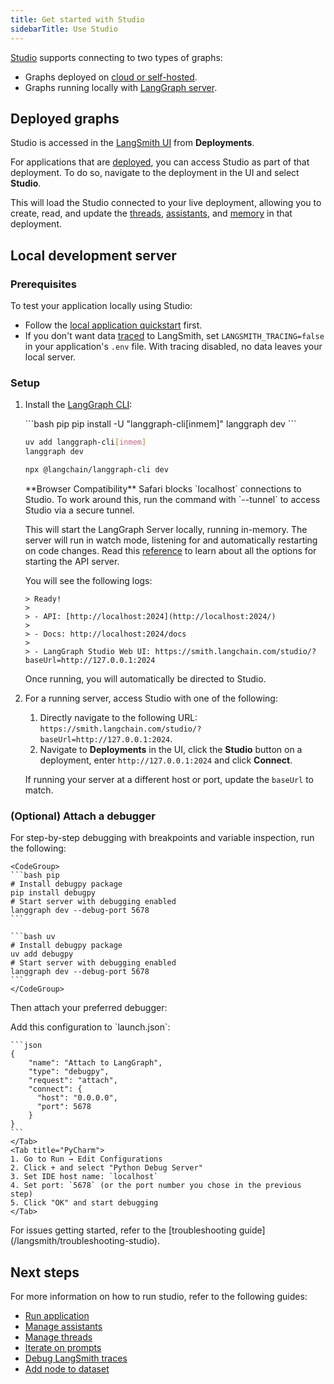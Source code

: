 ```yaml
---
title: Get started with Studio
sidebarTitle: Use Studio
---
```


[Studio](/langsmith/langgraph-studio) supports connecting to two types of graphs:

- Graphs deployed on [cloud or self-hosted](#deployed-graphs).
- Graphs running locally with [LangGraph server](#local-development-server).

## Deployed graphs

Studio is accessed in the [LangSmith UI](https://smith.langchain.com) from **Deployments**.

For applications that are [deployed](/langsmith/deployment-quickstart), you can access Studio as part of that deployment. To do so, navigate to the deployment in the UI and select **Studio**.

This will load the Studio connected to your live deployment, allowing you to create, read, and update the [threads](/oss/langgraph/persistence#threads), [assistants](/langsmith/assistants), and [memory](/oss/concepts/memory) in that deployment.

## Local development server

### Prerequisites

To test your application locally using Studio:

- Follow the [local application quickstart](/langsmith/local-server) first.
- If you don't want data [traced](/langsmith/observability-concepts#traces) to LangSmith, set `LANGSMITH_TRACING=false` in your application's `.env` file. With tracing disabled, no data leaves your local server.

### Setup

1. Install the [LangGraph CLI](/langsmith/langgraph-cli):

    <CodeGroup>
    ```bash pip
    pip install -U "langgraph-cli[inmem]"
    langgraph dev
    ```

    ```bash uv
    uv add langgraph-cli[inmem]
    langgraph dev
    ```

    ```bash npm
    npx @langchain/langgraph-cli dev
    ```
    </CodeGroup>

    <Warning>
    **Browser Compatibility**
    Safari blocks `localhost` connections to Studio. To work around this, run the command with `--tunnel` to access Studio via a secure tunnel.
    </Warning>

    This will start the LangGraph Server locally, running in-memory. The server will run in watch mode, listening for and automatically restarting on code changes. Read this [reference](/langsmith/cli#dev) to learn about all the options for starting the API server.

    You will see the following logs:

    ```
    > Ready!
    >
    > - API: [http://localhost:2024](http://localhost:2024/)
    >
    > - Docs: http://localhost:2024/docs
    >
    > - LangGraph Studio Web UI: https://smith.langchain.com/studio/?baseUrl=http://127.0.0.1:2024
    ```

    Once running, you will automatically be directed to Studio.

1. For a running server, access Studio with one of the following:
    1. Directly navigate to the following URL: `https://smith.langchain.com/studio/?baseUrl=http://127.0.0.1:2024`.
    1. Navigate to **Deployments** in the UI, click the **Studio** button on a deployment, enter `http://127.0.0.1:2024` and click **Connect**.

    If running your server at a different host or port, update the `baseUrl` to match.

### (Optional) Attach a debugger

For step-by-step debugging with breakpoints and variable inspection, run the following:

    <CodeGroup>
    ```bash pip
    # Install debugpy package
    pip install debugpy
    # Start server with debugging enabled
    langgraph dev --debug-port 5678
    ```

    ```bash uv
    # Install debugpy package
    uv add debugpy
    # Start server with debugging enabled
    langgraph dev --debug-port 5678
    ```
    </CodeGroup>

Then attach your preferred debugger:

<Tabs>
    <Tab title="VS Code">
    Add this configuration to `launch.json`:

    ```json
    {
        "name": "Attach to LangGraph",
        "type": "debugpy",
        "request": "attach",
        "connect": {
          "host": "0.0.0.0",
          "port": 5678
        }
    }
    ```
    </Tab>
    <Tab title="PyCharm">
    1. Go to Run → Edit Configurations
    2. Click + and select "Python Debug Server"
    3. Set IDE host name: `localhost`
    4. Set port: `5678` (or the port number you chose in the previous step)
    5. Click "OK" and start debugging
    </Tab>
</Tabs>

<Tip>
For issues getting started, refer to the [troubleshooting guide](/langsmith/troubleshooting-studio).
</Tip>

## Next steps

For more information on how to run studio, refer to the following guides:

- [Run application](/langsmith/use-studio#run-application)
- [Manage assistants](/langsmith/use-studio#manage-assistants)
- [Manage threads](/langsmith/use-studio#manage-threads)
- [Iterate on prompts](/langsmith/observability-studio)
- [Debug LangSmith traces](/langsmith/observability-studio#debug-langsmith-traces)
- [Add node to dataset](/langsmith/observability-studio#add-node-to-dataset)
